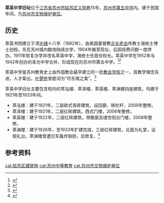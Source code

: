 {{文物保护单位
| 级别 = 县市级
| 省区市 = 苏州市
| 名称 = 萃英中学旧址
| 图片 = 
| 编号 = 第五批
| 分类 = 近现代重要史迹及代表性建筑
| 时代 = 民国
| 所在 = [[苏州市|苏州市]][[姑苏区|姑苏区]]
| 登录 = 2004年
}}
'''萃英中学旧址'''位于[[江苏省|江苏省]][[苏州市|苏州市]][[姑苏区|姑苏区]][[义慈巷|义慈巷]]15号，[[苏州市第五中学|苏州市第五中学]]内。建于民国年间，为[[苏州市文物保护单位|苏州市文物保护单位]]。

==历史==
萃英书院建立于清[[光绪|光绪]]十八年（1892年），由美国基督教[[北长老会|北长老会]]传教士海依士博士创校。先在苏州城内数地陆续办学，1904年搬至现址，后因经费问题一度停办。1911年恢复办学并改名萃英中学，海依士任首任校长。萃英中学在1952年与1942年创办的圣光中学合并，形成现在的苏州市第五中学。<ref>{{cite book|title=苏州词典|author=江洪 等|publisher=苏州大学出版社|date=1999-08 |page=785 |isbn=7-81037-478-8}}</ref><ref>{{cite book|title=苏州文化手册|author=岳俊杰 蔡涵刚 高志罡|publisher=上海人民出版社|year=1993 |page=244 |isbn=7-208-01547-3}}</ref>

萃英中学是苏州教育史上由外国教会最早建立的一批[[教会学校|教会学校]]之一，其教学理念先进，人才辈出，[[叶楚伧|叶楚伧]]曾题词为“尽东南之美”。<ref>{{cite web |url=http://roll.sohu.com/20120915/n353214353.shtml |title=“尽东南之美” |author= 郁松灿 |work=姑苏晚报 |publisher=搜狐网 |date=2012-09-15}}</ref>

萃英中学旧址主要包含校内的萃泓楼、萃泽楼、萃英楼、萃渊楼四座建筑，均建于1921年至1933年间。
*萃泓楼：建于1921年，二层欧式青砖建筑，设回廊、铁栏杆，2009年整修。
*萃泽楼：建于1921年，二层红砖建筑，西式门楼，2006年整修。
*萃英楼：建于1922年，二层红砖建筑，带飘窗及镂空阳台门楼，2008年整修。
*萃渊楼：建于1926年，至1933年扩建完成，三层红砖建筑，北面为礼堂，设观礼台。萃渊楼曾遭日军轰炸毁损，后修复。<ref>{{cite book |title=苏州近代建筑考 |author=唐小祥主编 |publisher=苏州大学出版社 |year=2016 |isbn=978-7-5672-1830-7 |pages=257-260}}</ref>

==参考资料==
{{refs}}

{{coord|31.31482|N|120.59327|E|display=title}}
{{苏州市文物保护单位}}
{{DEFAULTSORT:cuiyingzhongxue}}
[[cat:姑苏区建筑物|cat:姑苏区建筑物]]
[[cat:苏州中等教育|cat:苏州中等教育]]
[[cat:苏州市文物保护单位|cat:苏州市文物保护单位]]
